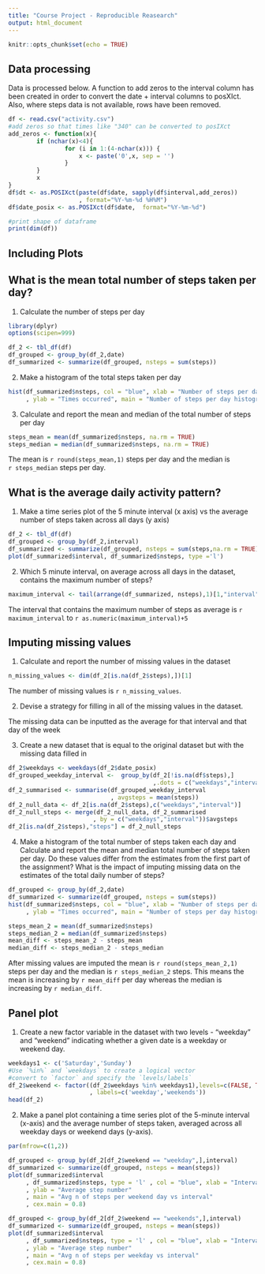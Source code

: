 ```yaml
---
title: "Course Project - Reproducible Reasearch"
output: html_document
---
```


```r
knitr::opts_chunk$set(echo = TRUE)
```

## Data processing

Data is processed below. A function to add zeros to the interval column
has been created in order to convert the date + interval columns to posXIct.
Also, where steps data is not available, rows have been removed.

```r
df <- read.csv("activity.csv")
#add zeros so that times like "340" can be converted to posIXct
add_zeros <- function(x){
        if (nchar(x)<4){
                for (i in 1:(4-nchar(x))) {
                    x <- paste('0',x, sep = '')    
                }
        }
        x
}
df$dt <- as.POSIXct(paste(df$date, sapply(df$interval,add_zeros))
                    , format="%Y-%m-%d %H%M")
df$date_posix <- as.POSIXct(df$date,  format="%Y-%m-%d")

#print shape of dataframe
print(dim(df))
```

## Including Plots

## What is the mean total number of steps taken per day?
1. Calculate the number of steps per day
```r
library(dplyr)
options(scipen=999)
```

```r
df_2 <- tbl_df(df)
df_grouped <- group_by(df_2,date)
df_summarized <- summarize(df_grouped, nsteps = sum(steps))

```
2. Make a histogram of the total steps taken per day

```r
hist(df_summarized$nsteps, col = "blue", xlab = "Number of steps per day"
     , ylab = "Times occurred", main = "Number of steps per day histogram")

```
3. Calculate and report the mean and median of the total number of steps per day 
```r
steps_mean = mean(df_summarized$nsteps, na.rm = TRUE)
steps_median = median(df_summarized$nsteps, na.rm = TRUE)
```

The mean is `r round(steps_mean,1)` steps per day and the median is \
`r steps_median` 
steps per day.


## What is the average daily activity pattern?
1. Make a time series plot of the 5 minute interval (x axis) vs the average
number of steps taken across all days (y axis)
```r
df_2 <- tbl_df(df)
df_grouped <- group_by(df_2,interval)
df_summarized <- summarize(df_grouped, nsteps = sum(steps,na.rm = TRUE))
plot(df_summarized$interval, df_summarized$nsteps, type ='l')

```
2. Which 5 minute interval, on average across all days in the dataset, contains 
the maximum number of steps?
```r
maximum_interval <- tail(arrange(df_summarized, nsteps),1)[1,"interval"][[1]]
```

The interval that contains the maximum number of steps as average is
`r maximum_interval` to `r as.numeric(maximum_interval)+5`

## Imputing missing values
1. Calculate and report the number of missing values in the dataset
```r
n_missing_values <- dim(df_2[is.na(df_2$steps),])[1]
```

The number of missing values is `r n_missing_values`.

2. Devise a strategy for filling in all of the missing values in the dataset.

The missing data can be inputted as the average for that interval and that
day of the week

3. Create a new dataset that is equal to the
original dataset but with the missing data filled in 
```r
df_2$weekdays <- weekdays(df_2$date_posix)
df_grouped_weekday_interval <-  group_by(df_2[!is.na(df$steps),]
                                         ,.dots = c("weekdays","interval")) 
df_2_summarised <- summarise(df_grouped_weekday_interval
                             , avgsteps = mean(steps))
df_2_null_data <- df_2[is.na(df_2$steps),c("weekdays","interval")]
df_2_null_steps <- merge(df_2_null_data, df_2_summarised
                        , by = c("weekdays","interval"))$avgsteps
df_2[is.na(df_2$steps),"steps"] = df_2_null_steps

```


4. Make a histogram of the total number of steps taken each day and Calculate and report the mean and median total number of steps taken per day.
Do these values differ from the estimates from the first part of the assignment? What is the impact of imputing missing data on the estimates of the total daily number of steps?
```r
df_grouped <- group_by(df_2,date)
df_summarized <- summarize(df_grouped, nsteps = sum(steps))
hist(df_summarized$nsteps, col = "blue", xlab = "Number of steps per day"
     , ylab = "Times occurred", main = "Number of steps per day histogram")

steps_mean_2 = mean(df_summarized$nsteps)
steps_median_2 = median(df_summarized$nsteps)
mean_diff <- steps_mean_2 - steps_mean
median_diff <- steps_median_2 - steps_median
```
After missing values are imputed the mean is `r round(steps_mean_2,1)` steps per
day and the median is `r steps_median_2` steps. This means the mean is increasing 
by `r mean_diff` per day whereas the median
is increasing by `r median_diff`.

## Panel plot 
1. Create a new factor variable in the dataset with two levels - "weekday" and "weekend" indicating whether a given date is a weekday or weekend day.

```r

weekdays1 <- c('Saturday','Sunday')
#Use `%in%` and `weekdays` to create a logical vector
#convert to `factor` and specify the `levels/labels`
df_2$weekend <- factor((df_2$weekdays %in% weekdays1),levels=c(FALSE, TRUE)
                       , labels=c('weekday','weekends'))
head(df_2)
```

2. Make a panel plot containing a time series plot of the 5-minute interval 
(x-axis) and the average number of steps taken, averaged across all weekday days
or weekend days (y-axis).

```r
par(mfrow=c(1,2))

df_grouped <- group_by(df_2[df_2$weekend == "weekday",],interval)
df_summarized <- summarize(df_grouped, nsteps = mean(steps))
plot(df_summarized$interval
     , df_summarized$nsteps, type = 'l' , col = "blue", xlab = "Interval time"
     , ylab = "Average step number"
     , main = "Avg n of steps per weekend day vs interval"
     , cex.main = 0.8)

df_grouped <- group_by(df_2[df_2$weekend == "weekends",],interval)
df_summarized <- summarize(df_grouped, nsteps = mean(steps))
plot(df_summarized$interval
     , df_summarized$nsteps, type = 'l' , col = "blue", xlab = "Interval time"
     , ylab = "Average step number"
     , main = "Avg n of steps per weekday vs interval"
     , cex.main = 0.8)


```






